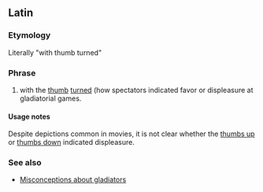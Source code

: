 ==Latin==

===Etymology===
Literally "with thumb turned"

===Phrase===
{{infl|la|phrase|head=[[pollex|pollice]] [[versus|versō]]}}

# with the [[thumb]] [[turn]]ed (how spectators indicated favor or displeasure at gladiatorial games.

====Usage notes====
Despite depictions common in movies, it is not clear whether the [[thumbs up]] or [[thumbs down]] indicated displeasure.

===See also===
* [[w:Gladiator#Misconceptions|Misconceptions about gladiators]]